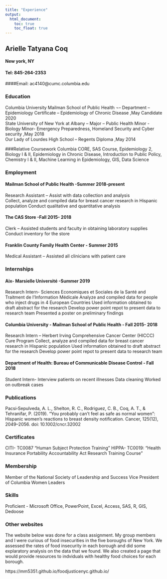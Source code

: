 ```yaml
---
title: "Experience"
output: 
  html_document:
    toc: true
    toc_float: true
---
```


## Arielle Tatyana Coq
#### New york, NY
#### Tel: 845-264-2353	
####Email: ac4140@cumc.columbia.edu

### Education
Columbia University Mailman School of Public Health ¬– Department – Epidemiology Certificate – Epidemiology of Chronic Disease                                                              ,May Candidate 2020      
State University of New York at Albany – Major – Public Health     Minor - Biology   Minor- Emergency Preparedness, Homeland Security and Cyber security	    			                  ,May 2018                  
Our Lady of Lourdes High School – Regents Diploma 	                            ,May 2014

###Relative Coursework
Columbia CORE,		SAS Course,		Epidemiology 2,		Biology I & II,
Epidemiology in Chronic Disease, 		Introduction to Public Policy, Chemistry I & II, Machine Learning in Epidemiology, GIS, Data Science 

### Employment

#### Mailman School of Public Health				                                   -Summer 2018-present 	
Research Assistant – Assist with data collection and analysis 		
Collect, analyze and compiled data for breast cancer research in Hispanic population
Conduct qualitative and quantitative analysis 

#### The CAS Store    							                                           -Fall 2015- 2018  
Clerk – Assisted students and faculty in obtaining laboratory supplies
Conduct inventory for the store

#### Franklin County Family Health Center 				                            - Summer 2015
Medical Assistant – Assisted all clinicians with patient care 

### Internships
#### Aix- Marsielle Université 						                                     -Summer  2019
Research Intern- Sciences Economiques et Sociales de la Santé and Traitment de I’Information  Médicale
Analyze and compiled data for people who inject drugs in 4 European Countries 
Used information obtained to draft abstract for the research
Develop power point repot to present data to research team
Presented a poster on preliminary findings 

#### Columbia University - Mailman School of Public Health                     - Fall 2015- 2018  
Research Intern – Herbert Irving Comprehensive Cancer Center (HICCC) Cure Program
Collect, analyze and compiled data for breast cancer research in Hispanic population
Used information obtained to draft abstract for the research
Develop power point repot to present data to research team

#### Department of Health: Bureau of Communicable Disease Control              - Fall 2018	
Student Intern- Interview patients on recent illnesses
Data cleaning
Worked on outbreak cases

### Publications
Pacsi‐Sepulveda, A. L., Shelton, R. C., Rodriguez, C. B., Coq, A. T., & Tehranifar, P. (2019). “You probably can’t feel as safe as normal women”: Hispanic women’s reactions to breast density notification. Cancer, 125(12), 2049–2056. doi: 10.1002/cncr.32002

### Certificates
CITI- TC0087 “Human Subject Protection Training”
HIPPA- TC0019: “Health Insurance Portability Accountability Act Research Training Course”

### Membership 
Member of the National Society of Leadership and Success
Vice President of Columbia Women Leaders 

### Skills 
Proficient - Microsoft Office, PowerPoint, Excel, Access, SAS, R, GIS, Dedoose

### Other websites

The website below was done for a class assignment. My group members and I were curious of food insecurities in the five boroughs of New York. We assessed the rates of food insecurity in each borough and did some explaratory analysis on the data that we found. We also created a page that would provide resources to indviduals with healthy food choices for each borough. 

https://mm5351.github.io/foodjusticenyc.github.io/



